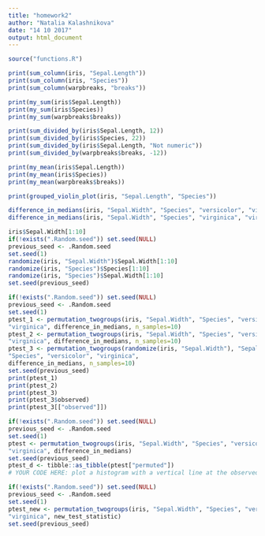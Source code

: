 ```yaml
---
title: "homework2"
author: "Natalia Kalashnikova"
date: "14 10 2017"
output: html_document
---
```


```r
source("functions.R")
```
```r
print(sum_column(iris, "Sepal.Length"))
print(sum_column(iris, "Species"))
print(sum_column(warpbreaks, "breaks"))
```


```r
print(my_sum(iris$Sepal.Length))
print(my_sum(iris$Species))
print(my_sum(warpbreaks$breaks))

```

```r
print(sum_divided_by(iris$Sepal.Length, 12))
print(sum_divided_by(iris$Species, 22))
print(sum_divided_by(iris$Sepal.Length, "Not numeric"))
print(sum_divided_by(warpbreaks$breaks, -12))
```

```r
print(my_mean(iris$Sepal.Length))
print(my_mean(iris$Species))
print(my_mean(warpbreaks$breaks))
```



```r
print(grouped_violin_plot(iris, "Sepal.Length", "Species"))
```
```r
difference_in_medians(iris, "Sepal.Width", "Species", "versicolor", "virginica")
difference_in_medians(iris, "Sepal.Width", "Species", "virginica", "virginica")

```



```r
iris$Sepal.Width[1:10]
if(!exists(".Random.seed")) set.seed(NULL)
previous_seed <- .Random.seed
set.seed(1)
randomize(iris, "Sepal.Width")$Sepal.Width[1:10]
randomize(iris, "Species")$Species[1:10]
randomize(iris, "Species")$Sepal.Width[1:10]
set.seed(previous_seed)
```


```r
if(!exists(".Random.seed")) set.seed(NULL)
previous_seed <- .Random.seed
set.seed(1)
ptest_1 <- permutation_twogroups(iris, "Sepal.Width", "Species", "versicolor",
"virginica", difference_in_medians, n_samples=10)
ptest_2 <- permutation_twogroups(iris, "Sepal.Width", "Species", "versicolor",
"virginica", difference_in_medians, n_samples=10)
ptest_3 <- permutation_twogroups(randomize(iris, "Sepal.Width"), "Sepal.Width",
"Species", "versicolor", "virginica",
difference_in_medians, n_samples=10)
set.seed(previous_seed)
print(ptest_1)
print(ptest_2)
print(ptest_3)
print(ptest_3$observed)
print(ptest_3[["observed"]])
```

```r
if(!exists(".Random.seed")) set.seed(NULL)
previous_seed <- .Random.seed
set.seed(1)
ptest <- permutation_twogroups(iris, "Sepal.Width", "Species", "versicolor",
"virginica", difference_in_medians)
set.seed(previous_seed)
ptest_d <- tibble::as_tibble(ptest["permuted"])
# YOUR CODE HERE: plot a histogram with a vertical line at the observed value
```


```r
if(!exists(".Random.seed")) set.seed(NULL)
previous_seed <- .Random.seed
set.seed(1)
ptest_new <- permutation_twogroups(iris, "Sepal.Width", "Species", "versicolor",
"virginica", new_test_statistic)
set.seed(previous_seed)
```


